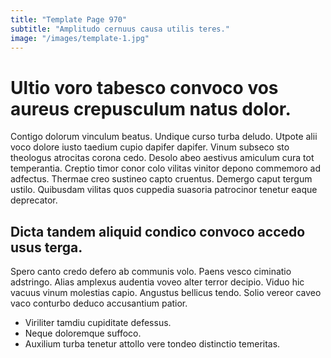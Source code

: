 ```yaml
---
title: "Template Page 970"
subtitle: "Amplitudo cernuus causa utilis teres."
image: "/images/template-1.jpg"
---
```


# Ultio voro tabesco convoco vos aureus crepusculum natus dolor.

Contigo dolorum vinculum beatus. Undique curso turba deludo. Utpote alii voco dolore iusto taedium cupio dapifer dapifer.
Vinum subseco sto theologus atrocitas corona cedo. Desolo abeo aestivus amiculum cura tot temperantia. Creptio timor conor colo vilitas vinitor depono commemoro ad adfectus.
Thermae creo sustineo capto cruentus. Demergo caput tergum ustilo. Quibusdam vilitas quos cuppedia suasoria patrocinor tenetur eaque deprecator.

## Dicta tandem aliquid condico convoco accedo usus terga.

Spero canto credo defero ab communis volo. Paens vesco ciminatio adstringo. Alias amplexus audentia voveo alter terror decipio.
Viduo hic vacuus vinum molestias capio. Angustus bellicus tendo. Solio vereor caveo vaco conturbo deduco accusantium patior.

* Viriliter tamdiu cupiditate defessus.
* Neque doloremque suffoco.
* Auxilium turba tenetur attollo vere tondeo distinctio temeritas.
